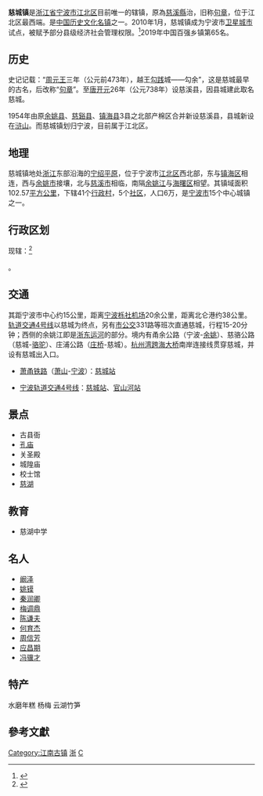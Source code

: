 {{中国乡级行政区|33/02/05/103/000
| 行政区全称 = 慈城镇
| 景观照片文件名 = Cicheng Kongmiao 2013.07.27 12-59-31.jpg
| 景观照片描述 = 慈城孔庙棂星门
| 汉语拼音 =
| 通用拼音 =
| 注音符號 =
| 其它标音类型1 =
| 其它标音1 =
| 其它标音类型2 =
| 其它标音2 =
| 其它语言类型1 =
| 其它语言地名1 =
| 其它语言类型2 =
| 其它语言地名2 =
| 上级行政区 = [[浙江省|浙江省]][[宁波市|宁波市]][[江北区_(宁波市)|江北区]]
| 行政区类别 = [[镇|镇]]
| 地理坐标 =
| 总面积 =102.57[[平方公里|平方公里]]
| 户籍人口 =
| 户籍人口年份 =
| 常住人口 =5.8万
| 常住人口年份 =
| 人口密度 =
| 行政区划 = 50
| 官方网站 = http://www.cicheng.gov.cn
| 网站名称 = www.cicheng.gov.cn
| 政府驻地 = 解放路8号
| 邮政编码 = 315031
| 毗邻行政区 = 镇海区、余姚市、慈溪市、海曙区
| 位置图文件名 =
| 位置图描述 =
}}
'''慈城镇'''是[[浙江省|浙江省]][[宁波市|宁波市]][[江北区_(宁波市)|江北区]]目前唯一的辖镇，原為[[慈溪縣|慈溪縣]]治，旧称[[句章|句章]]，位于江北区最西端。是[[中国历史文化名镇|中国历史文化名镇]]之一。2010年1月，慈城镇成为宁波市[[卫星城市|卫星城市]]试点，被赋予部分县级经济社会管理权限。<ref>{{cite web |url=http://news.cnnb.com.cn/system/2010/01/08/006384776.shtml |title=《宁波市７个镇将开展卫星城市试点方案》 |accessdate=2010年2月8日 |publisher=中国宁波网 |archive-date=2010年2月12日 |archive-url=https://web.archive.org/web/20100212111202/http://news.cnnb.com.cn/system/2010/01/08/006384776.shtml |dead-url=yes }}</ref>2019年中国百强乡镇第65名。

== 历史 ==
史记记载：“[[周元王|周元王]]三年（公元前473年），越王[[勾践|勾践]]城——勾余”，这是慈城最早的古名，后改称“[[句章|句章]]”。至[[唐|唐]][[开元|开元]]26年（公元738年）设慈溪县，因县城建此取名慈城。

1954年由原[[余姚县|余姚县]]、[[慈谿县|慈谿县]]、[[镇海县|镇海县]]3县之北部产棉区合并新设慈溪县，县城新设在[[浒山街道|浒山]]。而慈城镇划归宁波，目前属于江北区。

==地理==
慈城镇地处[[浙江|浙江]]东部沿海的[[宁绍平原|宁绍平原]]，位于宁波市[[江北区_(宁波市)|江北区]]西北部，东与[[镇海区_(宁波市)|镇海区]]相连，西与[[余姚市|余姚市]]接壤，北与[[慈溪市|慈溪市]]相临，南隔[[余姚江|余姚江]]与[[海曙区|海曙区]]相望。其镇域面积102.57[[平方公里|平方公里]]，下辖41个[[行政村|行政村]]，5个[[社区|社区]]，人口6万，是[[宁波市|宁波市]]15个中心城镇之一。

==行政区划==
现辖：<ref>{{PRC admin/ref sgc|33/02/05/103/000}}</ref>

{{PRC admin/children|33/02/05/103/000}}。

==交通==
其距宁波市中心约15公里，距离[[宁波栎社机场|宁波栎社机场]]20余公里，距离北仑港约38公里。[[宁波轨道交通4号线|轨道交通4号线]]以慈城为终点，另有[[宁波公交总公司|市公交]]331路等班次直通慈城，行程15-20分钟；西侧的余姚江即是[[浙东运河|浙东运河]]的部分。境内有甬余公路（宁波-[[余姚|余姚]]）、慈骆公路（慈城-[[骆驼街道|骆驼]]）、庄浦公路（[[庄桥街道|庄桥]]-慈城）。{{中国高速公路名|G15}}[[杭州湾跨海大桥|杭州湾跨海大桥]]南岸连接线贯穿慈城，并设有慈城出入口。
* {{rint|cn|rail}}[[萧甬铁路|萧甬铁路]]（[[萧山|萧山]]-[[宁波|宁波]]）：[[慈城站_(中国铁路)|慈城站]]
* [[宁波轨道交通4号线|宁波轨道交通4号线]]：[[慈城站_(地铁)|慈城站]]、[[官山河站|官山河站]]

==景点==
{{main|慈城古建筑群}}
*古县衙
*[[慈城孔庙|孔庙]]
*关圣殿
*城隍庙
*校士馆
*[[慈湖_(宁波市)|慈湖]]

{{Gallery
|width = 240
|height = 
|lines = 1
|File:Cicheng Kongmiao 2013.07.27 12-48-52.jpg|[[慈城孔庙|慈城孔庙]]
|File:Cicheng Jiadi Shijia 2013.07.27 14-03-19.jpg|甲第世家
|File:Cicheng Fuzi Mentou 2013.07.27 14-03-56.jpg|福字门头
|File:Cicheng Feng Yue Caihui Taimen 2013.07.27 14-13-57.jpg|冯岳彩绘台门
|File:Ci`hu School 2016.2.28.jpg|慈湖
}}

==教育==
*慈湖中学
{{Gallery
|width = 240
|height = 
|lines = 1
|File:Ci`hu Middle School 2016.2.28.jpg|慈湖中学
}}

==名人==
*[[阚泽|阚泽]]
*[[姚镆|姚镆]]
*[[秦润卿|秦润卿]]	
*[[梅调鼎|梅调鼎]]	
*[[陈谦夫|陈谦夫]]
*[[何育杰|何育杰]]	
*[[周信芳|周信芳]]	
*[[应昌期|应昌期]]	
*[[冯骥才|冯骥才]]

==特产==
水磨年糕
杨梅
云湖竹笋

==參考文獻==
{{reflist}}

{{宁波市江北区行政区划|cat|C}}
{{中国历史文化名镇}}

[[Category:江南古镇|Category:江南古镇]]
[[Category:中国历史文化名镇|浙]]
[[Category:宁波卫星城镇|C]]
{{PRC admin/navcat|33/02/05/103/000}}